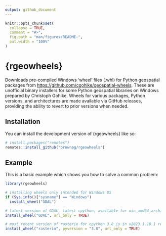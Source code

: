 ```yaml
---
output: github_document
---
```


<!-- README.md is generated from README.Rmd. Please edit that file -->

```r
knitr::opts_chunk$set(
  collapse = TRUE,
  comment = "#>",
  fig.path = "man/figures/README-",
  out.width = "100%"
)
```

# {rgeowheels}

<!-- badges: start -->
<!-- badges: end -->

 Downloads pre-compiled Windows 'wheel' files (.whl) for Python geospatial 
  packages from <https://github.com/cgohlke/geospatial-wheels>. These are unofficial 
  binary installers for some Python geospatial libraries on Windows prepared by 
  Christoph Gohlke. Wheels for various packages, Python versions, and architectures
  are made available via GitHub releases, providing the ability to revert to
  prior versions when needed.

## Installation

You can install the development version of {rgeowheels} like so:

``` r
# install.packages("remotes")
remotes::install_github("brownag/rgeowheels")
```

## Example

This is a basic example which shows you how to solve a common problem:

```r
library(rgeowheels)

# installing wheels only intended for Windows OS
if (Sys.info()["sysname"] == "Windows")
  install_wheel("GDAL")

# latest version of GDAL, latest cpython, available for win_amd64 architecture
install_wheel("GDAL", url_only = TRUE)

# most recent version of rasterio for cpython 3.8 is in v2023.1.10.1 release
install_wheel("rasterio", pyversion = "3.8", url_only = TRUE)
```
